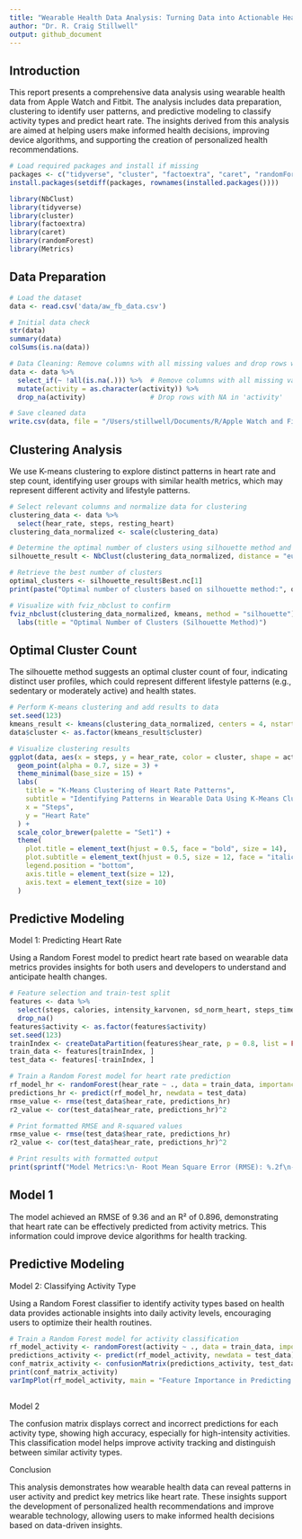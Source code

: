 ```yaml
---
title: "Wearable Health Data Analysis: Turning Data into Actionable Health Insights"
author: "Dr. R. Craig Stillwell"
output: github_document
---
```


## Introduction

This report presents a comprehensive data analysis using wearable health data from Apple Watch and Fitbit. The analysis includes data preparation, clustering to identify user patterns, and predictive modeling to classify activity types and predict heart rate. The insights derived from this analysis are aimed at helping users make informed health decisions, improving device algorithms, and supporting the creation of personalized health recommendations.

```r
# Load required packages and install if missing
packages <- c("tidyverse", "cluster", "factoextra", "caret", "randomForest", "Metrics", "NbClust")
install.packages(setdiff(packages, rownames(installed.packages())))

library(NbClust)
library(tidyverse)
library(cluster)
library(factoextra)
library(caret)
library(randomForest)
library(Metrics)
```
## Data Preparation

```r
# Load the dataset
data <- read.csv('data/aw_fb_data.csv')

# Initial data check
str(data)
summary(data)
colSums(is.na(data))

# Data Cleaning: Remove columns with all missing values and drop rows without an activity label
data <- data %>%
  select_if(~ !all(is.na(.))) %>%  # Remove columns with all missing values
  mutate(activity = as.character(activity)) %>%
  drop_na(activity)                # Drop rows with NA in 'activity'

# Save cleaned data
write.csv(data, file = "/Users/stillwell/Documents/R/Apple Watch and Fitbit Health Data Portfolio/data/cleaned_aw_fb_data.csv")
```
## Clustering Analysis

We use K-means clustering to explore distinct patterns in heart rate and step count, identifying user groups with similar health metrics, which may represent different activity and lifestyle patterns.

```r
# Select relevant columns and normalize data for clustering
clustering_data <- data %>%
  select(hear_rate, steps, resting_heart)
clustering_data_normalized <- scale(clustering_data)

# Determine the optimal number of clusters using silhouette method and save result
silhouette_result <- NbClust(clustering_data_normalized, distance = "euclidean", min.nc = 2, max.nc = 10, method = "kmeans", index = "silhouette")

# Retrieve the best number of clusters
optimal_clusters <- silhouette_result$Best.nc[1]
print(paste("Optimal number of clusters based on silhouette method:", optimal_clusters))

# Visualize with fviz_nbclust to confirm
fviz_nbclust(clustering_data_normalized, kmeans, method = "silhouette") +
  labs(title = "Optimal Number of Clusters (Silhouette Method)")
```
## Optimal Cluster Count

The silhouette method suggests an optimal cluster count of four, indicating distinct user profiles, which could represent different lifestyle patterns (e.g., sedentary or moderately active) and health states.
```r
# Perform K-means clustering and add results to data
set.seed(123)
kmeans_result <- kmeans(clustering_data_normalized, centers = 4, nstart = 25)
data$cluster <- as.factor(kmeans_result$cluster)

# Visualize clustering results
ggplot(data, aes(x = steps, y = hear_rate, color = cluster, shape = activity)) +
  geom_point(alpha = 0.7, size = 3) +
  theme_minimal(base_size = 15) +
  labs(
    title = "K-Means Clustering of Heart Rate Patterns",
    subtitle = "Identifying Patterns in Wearable Data Using K-Means Clustering",
    x = "Steps",
    y = "Heart Rate"
  ) +
  scale_color_brewer(palette = "Set1") +
  theme(
    plot.title = element_text(hjust = 0.5, face = "bold", size = 14),
    plot.subtitle = element_text(hjust = 0.5, size = 12, face = "italic"),
    legend.position = "bottom",
    axis.title = element_text(size = 12),
    axis.text = element_text(size = 10)
  )
```
## Predictive Modeling

Model 1: Predicting Heart Rate

Using a Random Forest model to predict heart rate based on wearable data metrics provides insights for both users and developers to understand and anticipate health changes.
```r
# Feature selection and train-test split
features <- data %>%
  select(steps, calories, intensity_karvonen, sd_norm_heart, steps_times_distance, activity, hear_rate) %>%
  drop_na()
features$activity <- as.factor(features$activity)
set.seed(123)
trainIndex <- createDataPartition(features$hear_rate, p = 0.8, list = FALSE)
train_data <- features[trainIndex, ]
test_data <- features[-trainIndex, ]

# Train a Random Forest model for heart rate prediction
rf_model_hr <- randomForest(hear_rate ~ ., data = train_data, importance = TRUE)
predictions_hr <- predict(rf_model_hr, newdata = test_data)
rmse_value <- rmse(test_data$hear_rate, predictions_hr)
r2_value <- cor(test_data$hear_rate, predictions_hr)^2

# Print formatted RMSE and R-squared values
rmse_value <- rmse(test_data$hear_rate, predictions_hr)
r2_value <- cor(test_data$hear_rate, predictions_hr)^2

# Print results with formatted output
print(sprintf("Model Metrics:\n- Root Mean Square Error (RMSE): %.2f\n- R-squared (R²): %.3f", rmse_value, r2_value))
```
## Model 1

The model achieved an RMSE of 9.36 and an R² of 0.896, demonstrating that heart rate can be effectively predicted from activity metrics. This information could improve device algorithms for health tracking.

## Predictive Modeling

Model 2: Classifying Activity Type

Using a Random Forest classifier to identify activity types based on health data provides actionable insights into daily activity levels, encouraging users to optimize their health routines.
```r
# Train a Random Forest model for activity classification
rf_model_activity <- randomForest(activity ~ ., data = train_data, importance = TRUE)
predictions_activity <- predict(rf_model_activity, newdata = test_data)
conf_matrix_activity <- confusionMatrix(predictions_activity, test_data$activity)
print(conf_matrix_activity)
varImpPlot(rf_model_activity, main = "Feature Importance in Predicting Activity Type")
```
## 
Model 2

The confusion matrix displays correct and incorrect predictions for each activity type, showing high accuracy, especially for high-intensity activities. This classification model helps improve activity tracking and distinguish between similar activity types.

Conclusion

This analysis demonstrates how wearable health data can reveal patterns in user activity and predict key metrics like heart rate. These insights support the development of personalized health recommendations and improve wearable technology, allowing users to make informed health decisions based on data-driven insights.